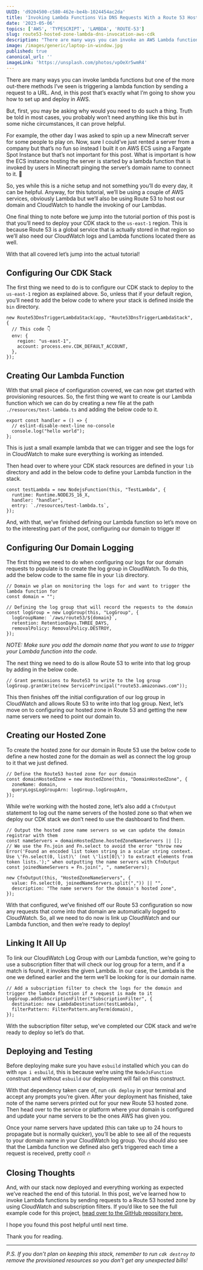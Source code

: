```yaml
---
UUID: 'd9204500-c580-462e-be4b-1024454ac2da'
title: 'Invoking Lambda Functions Via DNS Requests With a Route 53 Hosted Zone Using the AWS CDK'
date: '2023-05-06'
topics: ['AWS', 'TYPESCRIPT', 'LAMBDA', 'ROUTE-53']
slug: route53-hosted-zone-lambda-dns-invocation-aws-cdk
description: "There are many ways you can invoke an AWS Lambda function but in this post, we're going to look at how we can invoke one with a DNS request to a Route 53 hosted zone!"
image: /images/generic/laptop-in-window.jpg
published: true
canonical_url: ''
imageLink: 'https://unsplash.com/photos/vpOeXr5wmR4'
---
```


There are many ways you can invoke lambda functions but one of the more out-there methods I’ve seen is triggering a lambda function by sending a request to a URL. And, in this post that’s exactly what I’m going to show you how to set up and deploy in AWS.

But, first, you may be asking why would you need to do such a thing. Truth be told in most cases, you probably won’t need anything like this but in some niche circumstances, it can prove helpful.

For example, the other day I was asked to spin up a new Minecraft server for some people to play on. Now, sure I could’ve just rented a server from a company but that’s no fun so instead I built it on AWS ECS using a Fargate Spot Instance but that’s not important for this post. What is important is how the ECS instance hosting the server is started by a lambda function that is invoked by users in Minecraft pinging the server’s domain name to connect to it. 🤯

So, yes while this is a niche setup and not something you’ll do every day, it can be helpful. Anyway, for this tutorial, we’ll be using a couple of AWS services, obviously Lambda but we’ll also be using Route 53 to host our domain and CloudWatch to handle the invoking of our Lambdas.

One final thing to note before we jump into the tutorial portion of this post is that you’ll need to deploy your CDK stack to the `us-east-1` region. This is because Route 53 is a global service that is actually stored in that region so we’ll also need our CloudWatch logs and Lambda functions located there as well.

With that all covered let’s jump into the actual tutorial!

## Configuring Our CDK Stack

The first thing we need to do is to configure our CDK stack to deploy to the `us-east-1` region as explained above. So, unless that if your default region, you’ll need to add the below code to where your stack is defined inside the `bin` directory.

```ts:[]:./bin/*.ts:TYPESCRIPT
new Route53DnsTriggerLambdaStack(app, "Route53DnsTriggerLambdaStack", {
  // This code 👇
  env: {
    region: "us-east-1",
    account: process.env.CDK_DEFAULT_ACCOUNT,
  },
});
```

## Creating Our Lambda Function

With that small piece of configuration covered, we can now get started with provisioning resources. So, the first thing we want to create is our Lambda function which we can do by creating a new file at the path `./resources/test-lambda.ts` and adding the below code to it.

```ts:[]:./resources/test-lambda.ts:TYPESCRIPT
export const handler = () => {
  // eslint-disable-next-line no-console
  console.log("hello world");
};
```

This is just a small example lambda that we can trigger and see the logs for in CloudWatch to make sure everything is working as intended.

Then head over to where your CDK stack resources are defined in your `lib` directory and add in the below code to define your Lambda function in the stack.

```ts:[]:./lib/*-stack.ts:TYPESCRIPT
const testLambda = new NodejsFunction(this, "TestLambda", {
  runtime: Runtime.NODEJS_16_X,
  handler: "handler",
  entry: `./resources/test-lambda.ts`,
});
```

And, with that, we’ve finished defining our Lambda function so let’s move on to the interesting part of the post, configuring our domain to trigger it!

## Configuring Our Domain Logging

The first thing we need to do when configuring our logs for our domain requests to populate is to create the log group in CloudWatch. To do this, add the below code to the same file in your `lib` directory.

```ts:[]:./lib/*-stack.ts:TYPESCRIPT
// Domain we plan on monitoring the logs for and want to trigger the lambda function for
const domain = "";

// Defining the log group that will record the requests to the domain
const logGroup = new LogGroup(this, "LogGroup", {
  logGroupName: `/aws/route53/${domain}`,
  retention: RetentionDays.THREE_DAYS,
  removalPolicy: RemovalPolicy.DESTROY,
});
```

_NOTE: Make sure you add the domain name that you want to use to trigger your Lambda function into the code._

The next thing we need to do is allow Route 53 to write into that log group by adding in the below code.

```ts:[]:./lib/*-stack.ts:TYPESCRIPT
// Grant permissions to Route53 to write to the log group
logGroup.grantWrite(new ServicePrincipal("route53.amazonaws.com"));
```

This then finishes off the initial configuration of our log group in CloudWatch and allows Route 53 to write into that log group. Next, let’s move on to configuring our hosted zone in Route 53 and getting the new name servers we need to point our domain to.

## Creating our Hosted Zone

To create the hosted zone for our domain in Route 53 use the below code to define a new hosted zone for the domain as well as connect the log group to it that we just defined.

```ts:[]:./lib/*-stack.ts:TYPESCRIPT
// Define the Route53 hosted zone for our domain
const domainHostedZone = new HostedZone(this, "DomainHostedZone", {
  zoneName: domain,
  queryLogsLogGroupArn: logGroup.logGroupArn,
});
```

While we’re working with the hosted zone, let’s also add a `CfnOutput` statement to log out the name servers of the hosted zone so that when we deploy our CDK stack we don’t need to use the dashboard to find them.

```ts:[]:./lib/*-stack.ts:TYPESCRIPT
// Output the hosted zone name servers so we can update the domain registrar with them
const nameServers = domainHostedZone.hostedZoneNameServers || [];
// We use the Fn.join and Fn.select to avoid the error "throw new Error('Found an encoded list token string in a scalar string context. Use \'Fn.select(0, list)\' (not \'list[0]\') to extract elements from token lists.');" when outputting the name servers with CfnOutput
const joinedNameServers = Fn.join(", ", nameServers);

new CfnOutput(this, "HostedZoneNameServers", {
  value: Fn.select(0, joinedNameServers.split(",")) || "",
  description: "The name servers for the domain's hosted zone",
});
```

With that configured, we’ve finished off our Route 53 configuration so now any requests that come into that domain are automatically logged to CloudWatch. So, all we need to do now is link up CloudWatch and our Lambda function, and then we’re ready to deploy!

## Linking It All Up

To link our CloudWatch Log Group with our Lambda function, we’re going to use a subscription filter that will check our log group for a term, and if a match is found, it invokes the given Lambda. In our case, the Lambda is the one we defined earlier and the term we’ll be looking for is our domain name.

```ts:[]:./lib/*-stack.ts:TYPESCRIPT
// Add a subscription filter to check the logs for the domain and trigger the lambda function if a request is made to it
logGroup.addSubscriptionFilter("SubscriptionFilter", {
  destination: new LambdaDestination(testLambda),
  filterPattern: FilterPattern.anyTerm(domain),
});
```

With the subscription filter setup, we’ve completed our CDK stack and we’re ready to deploy so let’s do that.

## Deploying and Testing

Before deploying make sure you have `esbuild` installed which you can do with `npm i esbuild`, this is because we’re using the `NodeJsFunction` construct and without `esbuild` our deployment will fail on this construct.

With that dependency taken care of, run `cdk deploy` in your terminal and accept any prompts you’re given. After your deployment has finished, take note of the name servers printed out for your new Route 53 hosted zone. Then head over to the service or platform where your domain is configured and update your name servers to be the ones AWS has given you.

Once your name servers have updated (this can take up to 24 hours to propagate but is normally quicker), you’ll be able to see all of the requests to your domain name in your CloudWatch log group. You should also see that the Lambda function we defined also get’s triggered each time a request is received, pretty cool! 🔥

## Closing Thoughts

And, with our stack now deployed and everything working as expected we’ve reached the end of this tutorial. In this post, we’ve learned how to invoke Lambda functions by sending requests to a Route 53 hosted zone by using CloudWatch and subscription filters. If you’d like to see the full example code for this project, [head over to the GitHub repository here.](https://github.com/conermurphy/cdk-tutorials/tree/main/route-53-dns-trigger-lambda)

I hope you found this post helpful until next time.

Thank you for reading.

---

_P.S. If you don’t plan on keeping this stack, remember to run `cdk destroy` to remove the provisioned resources so you don’t get any unexpected bills!_
